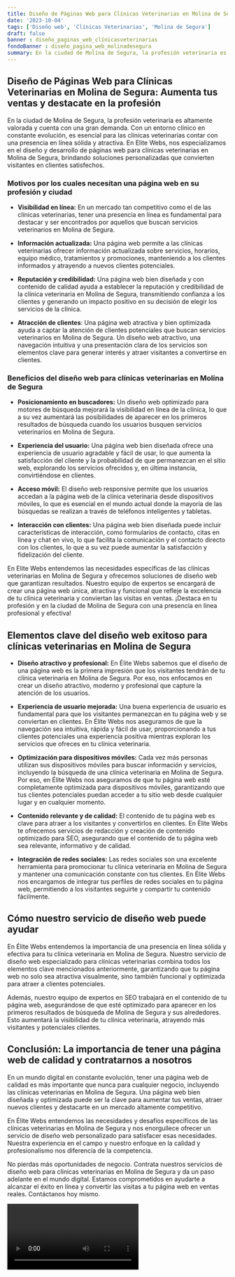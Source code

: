 ```yaml
---
title: Diseño de Páginas Web para Clínicas Veterinarias en Molina de Segura
date: '2023-10-04'
tags: ['Diseño web', 'Clínicas Veterinarias', 'Molina de Segura']
draft: false
banner : diseño_paginas_web_clínicasveterinarias
fondoBanner : diseño_pagina_web_molinadesegura
summary: En la ciudad de Molina de Segura, la profesión veterinaria es altamente valorada y cuenta con una gran demanda. Con un entorno clínico en constante evolución, es esencial para las clínicas veterinarias contar con una presencia en línea sólida y atractiva. En Elite Webs, nos especializamos en el diseño y desarrollo de páginas web para clínicas veterinarias en Molina de Segura, brindando soluciones personalizadas que convierten visitantes en clientes satisfechos.
---
```


## **Diseño de Páginas Web para Clínicas Veterinarias en Molina de Segura: Aumenta tus ventas y destacate en la profesión**

En la ciudad de Molina de Segura, la profesión veterinaria es altamente valorada y cuenta con una gran demanda. Con un entorno clínico en constante evolución, es esencial para las clínicas veterinarias contar con una presencia en línea sólida y atractiva. En Elite Webs, nos especializamos en el diseño y desarrollo de páginas web para clínicas veterinarias en Molina de Segura, brindando soluciones personalizadas que convierten visitantes en clientes satisfechos.

### **Motivos por los cuales necesitan una página web en su profesión y ciudad**

- **Visibilidad en línea:** En un mercado tan competitivo como el de las clínicas veterinarias, tener una presencia en línea es fundamental para destacar y ser encontrados por aquellos que buscan servicios veterinarios en Molina de Segura.

- **Información actualizada:** Una página web permite a las clínicas veterinarias ofrecer información actualizada sobre servicios, horarios, equipo médico, tratamientos y promociones, manteniendo a los clientes informados y atrayendo a nuevos clientes potenciales.

- **Reputación y credibilidad:** Una página web bien diseñada y con contenido de calidad ayuda a establecer la reputación y credibilidad de la clínica veterinaria en Molina de Segura, transmitiendo confianza a los clientes y generando un impacto positivo en su decisión de elegir los servicios de la clínica.

- **Atracción de clientes**: Una página web atractiva y bien optimizada ayuda a captar la atención de clientes potenciales que buscan servicios veterinarios en Molina de Segura. Un diseño web atractivo, una navegación intuitiva y una presentación clara de los servicios son elementos clave para generar interés y atraer visitantes a convertirse en clientes.

### **Beneficios del diseño web para clínicas veterinarias en Molina de Segura**

- **Posicionamiento en buscadores:** Un diseño web optimizado para motores de búsqueda mejorará la visibilidad en línea de la clínica, lo que a su vez aumentará las posibilidades de aparecer en los primeros resultados de búsqueda cuando los usuarios busquen servicios veterinarios en Molina de Segura.

- **Experiencia del usuario:** Una página web bien diseñada ofrece una experiencia de usuario agradable y fácil de usar, lo que aumenta la satisfacción del cliente y la probabilidad de que permanezcan en el sitio web, explorando los servicios ofrecidos y, en última instancia, convirtiéndose en clientes.

- **Acceso móvil:** El diseño web responsive permite que los usuarios accedan a la página web de la clínica veterinaria desde dispositivos móviles, lo que es esencial en el mundo actual donde la mayoría de las búsquedas se realizan a través de teléfonos inteligentes y tabletas.

- **Interacción con clientes:** Una página web bien diseñada puede incluir características de interacción, como formularios de contacto, citas en línea y chat en vivo, lo que facilita la comunicación y el contacto directo con los clientes, lo que a su vez puede aumentar la satisfacción y fidelización del cliente.

En Elite Webs entendemos las necesidades específicas de las clínicas veterinarias en Molina de Segura y ofrecemos soluciones de diseño web que garantizan resultados. Nuestro equipo de expertos se encargará de crear una página web única, atractiva y funcional que refleje la excelencia de tu clínica veterinaria y conviertan las visitas en ventas. ¡Destaca en tu profesión y en la ciudad de Molina de Segura con una presencia en línea profesional y efectiva!

<GifSeo />

<Cta />

## Elementos clave del diseño web exitoso para clínicas veterinarias en Molina de Segura

- **Diseño atractivo y profesional:** En Élite Webs sabemos que el diseño de una página web es la primera impresión que los visitantes tendrán de tu clínica veterinaria en Molina de Segura. Por eso, nos enfocamos en crear un diseño atractivo, moderno y profesional que capture la atención de los usuarios.

- **Experiencia de usuario mejorada:** Una buena experiencia de usuario es fundamental para que los visitantes permanezcan en tu página web y se conviertan en clientes. En Élite Webs nos aseguramos de que la navegación sea intuitiva, rápida y fácil de usar, proporcionando a tus clientes potenciales una experiencia positiva mientras exploran los servicios que ofreces en tu clínica veterinaria.

- **Optimización para dispositivos móviles:** Cada vez más personas utilizan sus dispositivos móviles para buscar información y servicios, incluyendo la búsqueda de una clínica veterinaria en Molina de Segura. Por eso, en Élite Webs nos aseguramos de que tu página web esté completamente optimizada para dispositivos móviles, garantizando que tus clientes potenciales puedan acceder a tu sitio web desde cualquier lugar y en cualquier momento.

- **Contenido relevante y de calidad:** El contenido de tu página web es clave para atraer a los visitantes y convertirlos en clientes. En Élite Webs te ofrecemos servicios de redacción y creación de contenido optimizado para SEO, asegurando que el contenido de tu página web sea relevante, informativo y de calidad.

- **Integración de redes sociales:** Las redes sociales son una excelente herramienta para promocionar tu clínica veterinaria en Molina de Segura y mantener una comunicación constante con tus clientes. En Élite Webs nos encargamos de integrar tus perfiles de redes sociales en tu página web, permitiendo a los visitantes seguirte y compartir tu contenido fácilmente.

## Cómo nuestro servicio de diseño web puede ayudar

En Élite Webs entendemos la importancia de una presencia en línea sólida y efectiva para tu clínica veterinaria en Molina de Segura. Nuestro servicio de diseño web especializado para clínicas veterinarias combina todos los elementos clave mencionados anteriormente, garantizando que tu página web no solo sea atractiva visualmente, sino también funcional y optimizada para atraer a clientes potenciales.

Además, nuestro equipo de expertos en SEO trabajará en el contenido de tu página web, asegurándose de que esté optimizado para aparecer en los primeros resultados de búsqueda de Molina de Segura y sus alrededores. Esto aumentará la visibilidad de tu clínica veterinaria, atrayendo más visitantes y potenciales clientes.

## Conclusión: La importancia de tener una página web de calidad y contratarnos a nosotros

En un mundo digital en constante evolución, tener una página web de calidad es más importante que nunca para cualquier negocio, incluyendo las clínicas veterinarias en Molina de Segura. Una página web bien diseñada y optimizada puede ser la clave para aumentar tus ventas, atraer nuevos clientes y destacarte en un mercado altamente competitivo.

En Élite Webs entendemos las necesidades y desafíos específicos de las clínicas veterinarias en Molina de Segura y nos enorgullece ofrecer un servicio de diseño web personalizado para satisfacer esas necesidades. Nuestra experiencia en el campo y nuestro enfoque en la calidad y profesionalismo nos diferencia de la competencia.

No pierdas más oportunidades de negocio. Contrata nuestros servicios de diseño web para clínicas veterinarias en Molina de Segura y da un paso adelante en el mundo digital. Estamos comprometidos en ayudarte a alcanzar el éxito en línea y convertir las visitas a tu página web en ventas reales. Contáctanos hoy mismo.

<Video />

<CtaBot job='Clínicas Veterinarias' city='Molina de Segura'/>

<Gmaps query='Molina de Segura+españa+maps' />